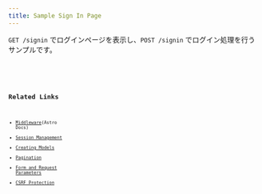 ```yaml
---
title: Sample Sign In Page
---
```



`GET /signin` でログインページを表示し、`POST /signin` でログイン処理を行うサンプルです。

<Code code={middlewareCode} lang="ts" title="src/middleware.ts" />
<Code code={formCode} lang="ts" title="src/forms/signIn.ts" />
<Code code={sampleCode} lang="astro" title="src/pages/signin.astro" />

## Related Links

- [Middleware](https://docs.astro.build/en/guides/middleware/)(Astro Docs)
- [Session Management](../guides/session)
- [Creating Models](../guides/models)
- [Pagination](../guides/pagination)
- [Form and Request Parameters](../guides/form_and_parameters)
- [CSRF Protection](../guides/csrf_protection)

